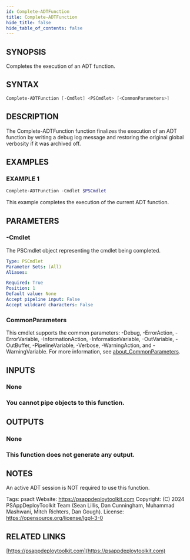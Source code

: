 ```yaml
---
id: Complete-ADTFunction
title: Complete-ADTFunction
hide_title: false
hide_table_of_contents: false
---
```


## SYNOPSIS

Completes the execution of an ADT function.

## SYNTAX

```powershell
Complete-ADTFunction [-Cmdlet] <PSCmdlet> [<CommonParameters>]
```

## DESCRIPTION

The Complete-ADTFunction function finalizes the execution of an ADT function by writing a debug log message and restoring the original global verbosity if it was archived off.

## EXAMPLES

### EXAMPLE 1

```powershell
Complete-ADTFunction -Cmdlet $PSCmdlet
```

This example completes the execution of the current ADT function.

## PARAMETERS

### -Cmdlet

The PSCmdlet object representing the cmdlet being completed.

```yaml
Type: PSCmdlet
Parameter Sets: (All)
Aliases:

Required: True
Position: 1
Default value: None
Accept pipeline input: False
Accept wildcard characters: False
```

### CommonParameters

This cmdlet supports the common parameters: -Debug, -ErrorAction, -ErrorVariable, -InformationAction, -InformationVariable, -OutVariable, -OutBuffer, -PipelineVariable, -Verbose, -WarningAction, and -WarningVariable. For more information, see [about_CommonParameters](http://go.microsoft.com/fwlink/?LinkID=113216).

## INPUTS

### None

### You cannot pipe objects to this function.

## OUTPUTS

### None

### This function does not generate any output.

## NOTES

An active ADT session is NOT required to use this function.

Tags: psadt
Website: https://psappdeploytoolkit.com
Copyright: (C) 2024 PSAppDeployToolkit Team (Sean Lillis, Dan Cunningham, Muhammad Mashwani, Mitch Richters, Dan Gough).
License: https://opensource.org/license/lgpl-3-0

## RELATED LINKS

[https://psappdeploytoolkit.com](https://psappdeploytoolkit.com)

